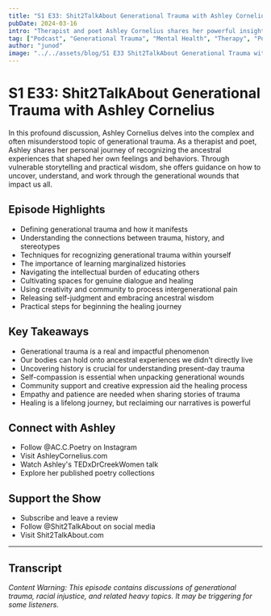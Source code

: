 ```yaml
---
title: "S1 E33: Shit2TalkAbout Generational Trauma with Ashley Cornelius"
pubDate: 2024-03-16
intro: "Therapist and poet Ashley Cornelius shares her powerful insights on recognizing and healing from generational trauma. Through personal stories and practical guidance, she demonstrates how understanding our ancestral experiences can help us break cycles of pain and find liberation."
tag: ["Podcast", "Generational Trauma", "Mental Health", "Therapy", "Poetry", "Advocacy", "Healing", "Ancestry", "Resilience", "Social Justice"]
author: "junod"
image: "../../assets/blog/S1 E33 Shit2TalkAbout Generational Trauma with Ashley Cornelius.png"
---
```


# S1 E33: Shit2TalkAbout Generational Trauma with Ashley Cornelius

In this profound discussion, Ashley Cornelius delves into the complex and often misunderstood topic of generational trauma. As a therapist and poet, Ashley shares her personal journey of recognizing the ancestral experiences that shaped her own feelings and behaviors. Through vulnerable storytelling and practical wisdom, she offers guidance on how to uncover, understand, and work through the generational wounds that impact us all.

## Episode Highlights

- Defining generational trauma and how it manifests
- Understanding the connections between trauma, history, and stereotypes
- Techniques for recognizing generational trauma within yourself
- The importance of learning marginalized histories
- Navigating the intellectual burden of educating others
- Cultivating spaces for genuine dialogue and healing
- Using creativity and community to process intergenerational pain
- Releasing self-judgment and embracing ancestral wisdom
- Practical steps for beginning the healing journey

## Key Takeaways

- Generational trauma is a real and impactful phenomenon
- Our bodies can hold onto ancestral experiences we didn't directly live
- Uncovering history is crucial for understanding present-day trauma
- Self-compassion is essential when unpacking generational wounds
- Community support and creative expression aid the healing process
- Empathy and patience are needed when sharing stories of trauma
- Healing is a lifelong journey, but reclaiming our narratives is powerful

## Connect with Ashley

- Follow @AC.C.Poetry on Instagram
- Visit AshleyCornelius.com
- Watch Ashley's TEDxDrCreekWomen talk
- Explore her published poetry collections

## Support the Show

- Subscribe and leave a review
- Follow @Shit2TalkAbout on social media
- Visit Shit2TalkAbout.com

---

## Transcript

*Content Warning: This episode contains discussions of generational trauma, racial injustice, and related heavy topics. It may be triggering for some listeners.*